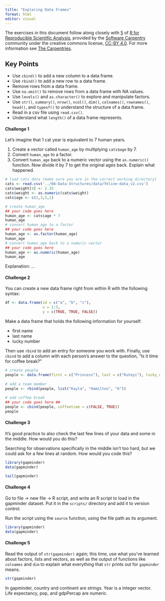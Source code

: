 ```yaml
---
title: "Exploring Data Frames"
format: html
editor: visual
---
```


The exercises in this document follow along closely with [5](https://swcarpentry.github.io/r-novice-gapminder/05-data-structures-part2.html) of [R for Reproducible Scientific Analysis](https://swcarpentry.github.io/r-novice-gapminder/), provided by the [Software Carpentry](https://software-carpentry.org/) community under the creative commons license, [CC-BY 4.0](https://creativecommons.org/licenses/by/4.0/). For more information see [The Carpentries](https://carpentries.org/).

::: callout-tip
## Key Points

-   Use `cbind()` to add a new column to a data frame.
-   Use `rbind()` to add a new row to a data frame.
-   Remove rows from a data frame.
-   Use `na.omit()` to remove rows from a data frame with NA values.
-   Use `levels()` and `as.character()` to explore and manipulate factors.
-   Use `str()`, `summary()`, `nrow()`, `ncol()`, `dim()`, `colnames()`, `rownames()`, `head()`, and `typeof()` to understand the structure of a data frame.
-   Read in a csv file using `read.csv()`.
-   Understand what `length()` of a data frame represents.
:::

#### Challenge 1

Let's imagine that 1 cat year is equivalent to 7 human years.

1.  Create a vector called `human_age` by multiplying `cats$age` by 7.
2.  Convert `human_age` to a factor.
3.  Convert `human_age` back to a numeric vector using the `as.numeric()` function. Now divide it by 7 to get the original ages back. Explain what happened.

<!-- Challenge 1 answer begin -->

```r
# load cats data (make sure you are in the correct working directory)
cats <- read.csv('../04-Data-Structures/data/feline-data_v2.csv')
cats$weight[4] <- 2.35
cats$weight <- as.numeric(cats$weight)
cats$age <- c(2,3,5,1)

# create human_age
## your code goes here
human_age <- cats$age * 7
human_age
# convert human_age to a factor
## your code goes here
human_age <- as.factor(human_age)
human_age
# convert human_age back to a numeric vector
## your code goes here
human_age <- as.numeric(human_age)
human_age
```

Explanation: ...

<!-- Challenge 1 answer end -->

#### Challenge 2

You can create a new data frame right from within R with the following syntax:

```r
df <- data.frame(id = c("a", "b", "c"),
                 x = 1:3,
                 y = c(TRUE, TRUE, FALSE))
```

Make a data frame that holds the following information for yourself:

-   first name
-   last name
-   lucky number

Then use `rbind` to add an entry for someone you work with. Finally, use `cbind` to add a column with each person's answer to the question, "Is it time for coffee break?"

<!-- Challenge 2 answer begin -->

```r
# create people
people <- data.frame(first = c("Princess"), last = c("Kuteyi"), lucky_num = c("23"))
  
# add a team member
people <- rbind(people, list("Kayla", "Hamilton", "6"))
  
# add coffee break
## your code goes here ##
people <- cbind(people, coffeetime = c(FALSE, TRUE))
people
```

<!-- Challenge 2 answer end -->

#### Challenge 3

It's good practice to also check the last few lines of your data and some in the middle. How would you do this?

Searching for observations specifically in the middle isn't too hard, but we could ask for a few lines at random. How would you code this?

<!-- Challenge 3 answer begin -->

```r
library(gapminder)
data(gapminder)

tail(gapminder)
```

<!-- Challenge 3 answer end -->

#### Challenge 4

Go to file -\> new file -\> R script, and write an R script to load in the gapminder dataset. Put it in the `scripts/` directory and add it to version control.

Run the script using the `source` function, using the file path as its argument.

<!-- Challenge 4 answer begin -->

```r
library(gapminder)
data(gapminder)
```

<!-- Challenge 4 answer end -->

#### Challenge 5

Read the output of `str(gapminder)` again; this time, use what you've learned about factors, lists and vectors, as well as the output of functions like `colnames` and `dim` to explain what everything that `str` prints out for `gapminder` means.

```r
str(gapminder)
```

<!-- Challenge 5 answer begin -->

In gapminder, country and continent are strings. Year is a integer vector. Life expectancy, pop, and gdpPercap are numeric.

<!-- Challenge 5 answer end -->
